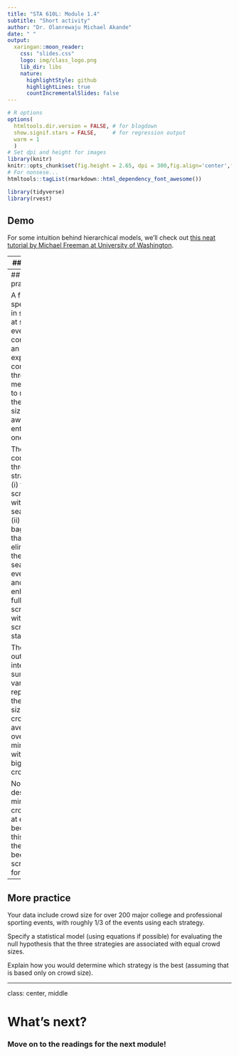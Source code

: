 ```yaml
---
title: "STA 610L: Module 1.4"
subtitle: "Short activity"
author: "Dr. Olanrewaju Michael Akande"
date: " "
output:
  xaringan::moon_reader:
    css: "slides.css"
    logo: img/class_logo.png
    lib_dir: libs
    nature:
      highlightStyle: github
      highlightLines: true
      countIncrementalSlides: false
---
```


```r
# R options
options(
  htmltools.dir.version = FALSE, # for blogdown
  show.signif.stars = FALSE,     # for regression output
  warm = 1
  )
# Set dpi and height for images
library(knitr)
knitr::opts_chunk$set(fig.height = 2.65, dpi = 300,fig.align='center',fig.show='hold',size='footnotesize', small.mar=TRUE) 
# For nonsese...
htmltools::tagList(rmarkdown::html_dependency_font_awesome())
```

```r
library(tidyverse)
library(rvest)
```



## Demo

For some intuition behind hierarchical models, we'll check out [this neat tutorial by Michael Freeman at University of Washington](http://mfviz.com/hierarchical-models/).




---
## Practice

Suppose an expert suggests the following average 9-month salaries for starting assistant professors (0 years experience) by discipline: informatics (102K), English (52K), sociology (60K), biology (80K), and statistics (105K), with a similar impact of 3.5% higher salary per year of experience all disciplines. 

Specify a model and corresponding parameter values consistent with this information.

Note: this approximate model for faculty salaries is not a very good one!




---
## More practice

A firm specializing in security at sports events has conducted an experiment comparing three mechanisms to reduce the crowd size awaiting entry at any one time.  

The firm compares three strategies: (i) full screening with bag searches, (ii) a clear bag strategy that eliminates the need for searching every bag, and (iii) enhanced full screening with extra screening stations. 

The outcome of interest is a summary variable representing the average size of the crowd, averaged over the 20 minutes with the biggest crowd size. 

Note: It is desirable to minimize crowd size at entry  because at this point there has been no screening for safety. 



---
## More practice

Your data include crowd size for over 200 major college and professional sporting events, with roughly 1/3 of the events using each strategy.

Specify a statistical model (using equations if possible) for evaluating the null hypothesis that the three strategies are associated with equal crowd sizes.

Explain how you would determine which strategy is the best (assuming that is based only on crowd size).




---

class: center, middle

# What's next? 

### Move on to the readings for the next module!




